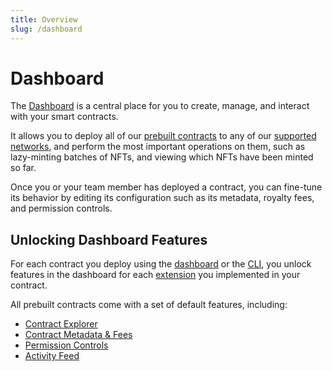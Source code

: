```yaml
---
title: Overview
slug: /dashboard
---
```


# Dashboard

The [Dashboard](https://thirdweb.com/dashboard) is a central place for you to create, manage, and interact with your smart contracts.

It allows you to deploy all of our [prebuilt contracts](/pre-built-contracts) to any of our [supported networks](https://blog.thirdweb.com/guides/which-network-should-you-use),
and perform the most important operations on them, such as lazy-minting batches of NFTs, and viewing which NFTs have been minted so far.

Once you or your team member has deployed a contract, you can fine-tune its behavior
by editing its configuration such as its metadata, royalty fees, and permission controls.

## Unlocking Dashboard Features

For each contract you deploy using the [dashboard](https://thirdweb.com/dashboard) or the [CLI](/cli),
you unlock features in the dashboard for each [extension](/contractkit/features) you implemented in your contract.

All prebuilt contracts come with a set of default features, including:

- [Contract Explorer](/dashboard/view-and-interact-with-contracts)
- [Contract Metadata & Fees](/dashboard/contract-settings)
- [Permission Controls](/dashboard/permission-controls)
- [Activity Feed](/dashboard/activity-feed)
